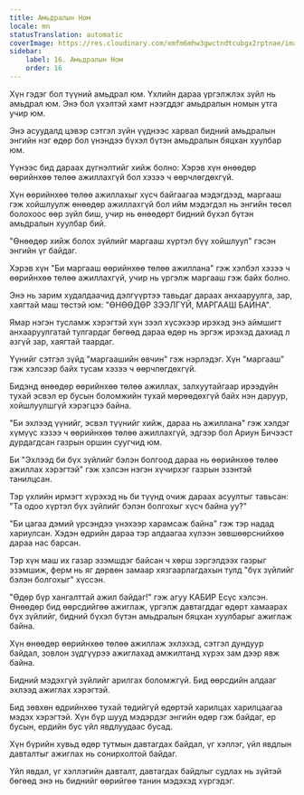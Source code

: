 ```yaml
---
title: Амьдралын Ном
locale: mn
statusTranslation: automatic
coverImage: https://res.cloudinary.com/xmfm6mhw3gwctndtcubgx2rptnae/image/upload/v1740468922/small_cover_tratado_de_psicologia_revolucionaria_a4c0dca4e0.webp
sidebar:
    label: 16. Амьдралын Ном
    order: 16
---
```

Хүн гэдэг бол түүний амьдрал юм. Үхлийн дараа үргэлжлэх зүйл нь амьдрал юм. Энэ бол үхэлтэй хамт нээгддэг амьдралын номын утга учир юм.

Энэ асуудалд цэвэр сэтгэл зүйн үүднээс харвал бидний амьдралын энгийн нэг өдөр бол үнэндээ бүхэл бүтэн амьдралын бяцхан хуулбар юм.

Үүнээс бид дараах дүгнэлтийг хийж болно: Хэрэв хүн өнөөдөр өөрийнхөө төлөө ажиллахгүй бол хэзээ ч өөрчлөгдөхгүй.

Хүн өөрийнхөө төлөө ажиллахыг хүсч байгаагаа мэдэгдээд, маргааш гэж хойшлуулж өнөөдөр ажиллахгүй бол ийм мэдэгдэл нь энгийн төсөл болохоос өөр зүйл биш, учир нь өнөөдөрт бидний бүхэл бүтэн амьдралын хуулбар бий.

"Өнөөдөр хийж болох зүйлийг маргааш хүртэл бүү хойшлуул" гэсэн энгийн үг байдаг.

Хэрэв хүн "Би маргааш өөрийнхөө төлөө ажиллана" гэж хэлбэл хэзээ ч өөрийнхөө төлөө ажиллахгүй, учир нь үргэлж маргааш гэж байх болно.

Энэ нь зарим худалдаачид дэлгүүртээ тавьдаг дараах анхааруулга, зар, хаягтай маш төстэй юм: "ӨНӨӨДӨР ЗЭЭЛГҮЙ, МАРГААШ БАЙНА".

Ямар нэгэн тусламж хэрэгтэй хүн зээл хүсэхээр ирэхэд энэ аймшигт анхааруулгатай тулгардаг бөгөөд дараа өдөр нь эргэж ирэхэд дахиад л азгүй зар, хаягтай таардаг.

Үүнийг сэтгэл зүйд "маргаашийн өвчин" гэж нэрлэдэг. Хүн "маргааш" гэж хэлсээр байх тусам хэзээ ч өөрчлөгдөхгүй.

Бидэнд өнөөдөр өөрийнхөө төлөө ажиллах, залхуутайгаар ирээдүйн тухай эсвэл ер бусын боломжийн тухай мөрөөдөхгүй байх нэн даруур, хойшлуулшгүй хэрэгцээ байна.

"Би эхлээд үүнийг, эсвэл түүнийг хийж, дараа нь ажиллана" гэж хэлдэг хүмүүс хэзээ ч өөрийнхөө төлөө ажиллахгүй, эдгээр бол Ариун Бичээст дурдагдсан газрын оршин суугчид юм.

Би "Эхлээд би бүх зүйлийг бэлэн болгоод дараа нь өөрийнхөө төлөө ажиллах хэрэгтэй" гэж хэлсэн нэгэн хүчирхэг газрын эзэнтэй танилцсан.

Тэр үхлийн ирмэгт хүрэхэд нь би түүнд очиж дараах асуултыг тавьсан: "Та одоо хүртэл бүх зүйлийг бэлэн болгохыг хүсч байна уу?"

"Би цагаа дэмий үрсэндээ үнэхээр харамсаж байна" гэж тэр надад хариулсан. Хэдэн өдрийн дараа тэр алдаагаа хүлээн зөвшөөрснийхөө дараа нас барсан.

Тэр хүн маш их газар эзэмшдэг байсан ч хөрш зэргэлдээх газрыг эзэмшиж, ферм нь яг дөрвөн замаар хязгаарлагдахын тулд "бүх зүйлийг бэлэн болгохыг" хүссэн.

"Өдөр бүр хангалттай ажил байдаг!" гэж агуу КАБИР Есүс хэлсэн. Өнөөдөр бид өөрсдийгөө ажиглаж, үргэлж давтагддаг өдөрт хамаарах бүх зүйлийг, бидний бүхэл бүтэн амьдралын бяцхан хуулбарыг ажиглаж байна.

Хүн өнөөдөр өөрийнхөө төлөө ажиллаж эхлэхэд, сэтгэл дундуур байдал, зовлон зүдгүүрээ ажиглахад амжилтанд хүрэх зам дээр явж байна.

Бидний мэдэхгүй зүйлийг арилгах боломжгүй. Бид өөрсдийн алдааг эхлээд ажиглах хэрэгтэй.

Бид зөвхөн өдрийнхөө тухай төдийгүй өдөртэй харилцах харилцаагаа мэдэх хэрэгтэй. Хүн бүр шууд мэдэрдэг энгийн өдөр гэж байдаг, ер бусын, ердийн бус үйл явдлуудаас бусад.

Хүн бүрийн хувьд өдөр тутмын давтагдах байдал, үг хэллэг, үйл явдлын давталтыг ажиглах нь сонирхолтой байдаг.

Үйл явдал, үг хэллэгийн давталт, давтагдах байдлыг судлах нь зүйтэй бөгөөд энэ нь биднийг өөрийгөө танин мэдэхэд хүргэдэг.

